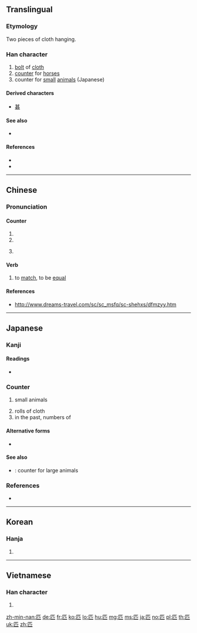 {{character info/new}}
{{also|疋}}
==Translingual==

===Etymology===
{{Han etyl}}

{{liushu|p}} Two pieces of cloth hanging.

===Han character===
{{Han char|rn=23|rad=匸|as=02|sn=4|four=71711|canj=SC|ids=⿷匚儿}}

# [[bolt]] of [[cloth]]
# [[counter]] for [[horse]]s
# counter for [[small]] [[animal]]s (Japanese)

====Derived characters====
* [[甚]]

====See also====
* {{l|mul|四}}

====References====
* {{Han ref|kx=0154.360|dkj=02673|dj=0347.110|hdz=10081.060|uh=5339|ud=21305|bh=A4C7|bd=42183}}
* {{cite-web
|url=http://www.kanjinetworks.com/eng/kanji-dictionary/online-kanji-etymology-dictionary.cfm?kanji_id=PAT08
|title=匹
|work=An Etymological Dictionary of Chinese Character Interpretations
|author=Lawrence J. Howell, Hikaru Morimoto
|language=Japanese/English
|accessdate=2014-03-16}}

----

==Chinese==
{{zh-forms}}

===Pronunciation===
{{zh-pron
|m=pǐ
|c=pat1
|mn=phit/zz:phek
|mc=y
|oc=y
|ma=Zh-pi.ogg
|cat=n,cls
}}

====Counter====
{{zh-cls}}

# {{n-g|Measure word for [[horses]] and [[mules]]}}
# {{n-g|Measure word for rolls of [[cloth]]}}
# {{label|zh|Sichuanese}} {{n-g|Measure word for [[tile]]s and [[rib]] bones}}

====Verb====
{{zh-verb}}

# to [[match]], to be [[equal]]
#: {{zh-x|匹配|to match}}
#: {{zh-x|匹敌|to be equal}}

====References====
* http://www.dreams-travel.com/sc/sc_msfq/sc-shehxs/dfmzyy.htm
----

==Japanese==

===Kanji===
{{ja-kanji|grade=7|rs=匸02}}

====Readings====
* {{ja-readings|goon=[[ひち]] (hichi)|kanon=[[ひつ]] (hitsu)|on=[[ひき]] (hiki)|kun=[[たぐい]] (tagui), [[たぐう]] (taguu)}}

===Counter===
{{ja-pos|ひき|counter}}

# small animals
#: {{ja-usex|犬が'''一匹'''います。|いぬ が '''いっぴき''' います。|There is one dog.}}
# rolls of cloth
# in the past, numbers of {{ja-r|銭|せん}}

====Alternative forms====
* {{l|ja|疋}}

====See also====
* {{ja-r|頭|とう}}: counter for large animals

===References===
* {{R:Meikyo}}

----

==Korean==

===Hanja===
{{ko-hanja|hangeul=[[필]], [[목]]|rv=pil, mok|mr=p'il, mok}}

# {{defn|lang=ko|sort=匸02}}

----

==Vietnamese==

===Han character===
{{vi-hantu|[[thất]], [[sất]], [[sơ]], [[sớt]], [[sứt]], [[thớt]]|rs=匸02}}

# {{defn|lang=vi|sort=匸02}}

[[zh-min-nan:匹]]
[[de:匹]]
[[fr:匹]]
[[ko:匹]]
[[lo:匹]]
[[hu:匹]]
[[mg:匹]]
[[ms:匹]]
[[ja:匹]]
[[no:匹]]
[[pl:匹]]
[[th:匹]]
[[uk:匹]]
[[zh:匹]]